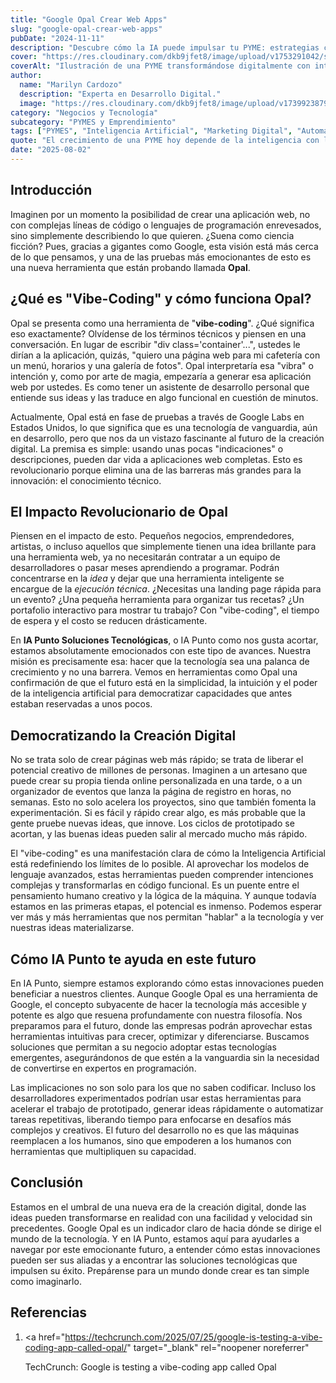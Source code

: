 ```yaml
---
title: "Google Opal Crear Web Apps"
slug: "google-opal-crear-web-apps"
pubDate: "2024-11-11"
description: "Descubre cómo la IA puede impulsar tu PYME: estrategias concretas de marketing, automatización y datos para aumentar ventas."
cover: "https://res.cloudinary.com/dkb9jfet8/image/upload/v1753291042/small-business_kk56r6.jpg"
coverAlt: "Ilustración de una PYME transformándose digitalmente con inteligencia artificial."
author:
  name: "Marilyn Cardozo"
  description: "Experta en Desarrollo Digital."
  image: "https://res.cloudinary.com/dkb9jfet8/image/upload/v1739923879/marilyn_s2mi4a.png"
category: "Negocios y Tecnología"
subcategory: "PYMES y Emprendimiento"
tags: ["PYMES", "Inteligencia Artificial", "Marketing Digital", "Automatización", "Ventas"]
quote: "El crecimiento de una PYME hoy depende de la inteligencia con la que se aplican datos, IA y estrategia. — Sergio Rondón"
date: "2025-08-02"
---
```




<h2 id="introduccion">Introducción</h2>

Imaginen por un momento la posibilidad de crear una aplicación web, no con complejas líneas de código o lenguajes de programación enrevesados, sino simplemente describiendo lo que quieren. ¿Suena como ciencia ficción? Pues, gracias a gigantes como Google, esta visión está más cerca de lo que pensamos, y una de las pruebas más emocionantes de esto es una nueva herramienta que están probando llamada **Opal**.

<h2 id="que-es-vibe-coding-y-como-funciona-opal">
  ¿Qué es "Vibe-Coding" y cómo funciona Opal?
</h2>

Opal se presenta como una herramienta de "**vibe-coding**". ¿Qué significa eso exactamente? Olvídense de los términos técnicos y piensen en una conversación. En lugar de escribir "div class='container'...", ustedes le dirían a la aplicación, quizás, "quiero una página web para mi cafetería con un menú, horarios y una galería de fotos". Opal interpretaría esa "vibra" o intención y, como por arte de magia, empezaría a generar esa aplicación web por ustedes. Es como tener un asistente de desarrollo personal que entiende sus ideas y las traduce en algo funcional en cuestión de minutos.

Actualmente, Opal está en fase de pruebas a través de Google Labs en Estados Unidos, lo que significa que es una tecnología de vanguardia, aún en desarrollo, pero que nos da un vistazo fascinante al futuro de la creación digital. La premisa es simple: usando unas pocas "indicaciones" o descripciones, pueden dar vida a aplicaciones web completas. Esto es revolucionario porque elimina una de las barreras más grandes para la innovación: el conocimiento técnico.

<h2 id="el-impacto-revolucionario-de-opal">
  El Impacto Revolucionario de Opal
</h2>

Piensen en el impacto de esto. Pequeños negocios, emprendedores, artistas, o incluso aquellos que simplemente tienen una idea brillante para una herramienta web, ya no necesitarán contratar a un equipo de desarrolladores o pasar meses aprendiendo a programar. Podrán concentrarse en la _idea_ y dejar que una herramienta inteligente se encargue de la _ejecución técnica_. ¿Necesitas una landing page rápida para un evento? ¿Una pequeña herramienta para organizar tus recetas? ¿Un portafolio interactivo para mostrar tu trabajo? Con "vibe-coding", el tiempo de espera y el costo se reducen drásticamente.

En **IA Punto Soluciones Tecnológicas**, o IA Punto como nos gusta acortar, estamos absolutamente emocionados con este tipo de avances. Nuestra misión es precisamente esa: hacer que la tecnología sea una palanca de crecimiento y no una barrera. Vemos en herramientas como Opal una confirmación de que el futuro está en la simplicidad, la intuición y el poder de la inteligencia artificial para democratizar capacidades que antes estaban reservadas a unos pocos.

<h2 id="democratizando-la-creacion-digital">
  Democratizando la Creación Digital
</h2>

No se trata solo de crear páginas web más rápido; se trata de liberar el potencial creativo de millones de personas. Imaginen a un artesano que puede crear su propia tienda online personalizada en una tarde, o a un organizador de eventos que lanza la página de registro en horas, no semanas. Esto no solo acelera los proyectos, sino que también fomenta la experimentación. Si es fácil y rápido crear algo, es más probable que la gente pruebe nuevas ideas, que innove. Los ciclos de prototipado se acortan, y las buenas ideas pueden salir al mercado mucho más rápido.

El "vibe-coding" es una manifestación clara de cómo la Inteligencia Artificial está redefiniendo los límites de lo posible. Al aprovechar los modelos de lenguaje avanzados, estas herramientas pueden comprender intenciones complejas y transformarlas en código funcional. Es un puente entre el pensamiento humano creativo y la lógica de la máquina. Y aunque todavía estamos en las primeras etapas, el potencial es inmenso. Podemos esperar ver más y más herramientas que nos permitan "hablar" a la tecnología y ver nuestras ideas materializarse.

<h2 id="como-ia-punto-te-ayuda-en-este-futuro">
  Cómo IA Punto te ayuda en este futuro
</h2>

En IA Punto, siempre estamos explorando cómo estas innovaciones pueden beneficiar a nuestros clientes. Aunque Google Opal es una herramienta de Google, el concepto subyacente de hacer la tecnología más accesible y potente es algo que resuena profundamente con nuestra filosofía. Nos preparamos para el futuro, donde las empresas podrán aprovechar estas herramientas intuitivas para crecer, optimizar y diferenciarse. Buscamos soluciones que permitan a su negocio adoptar estas tecnologías emergentes, asegurándonos de que estén a la vanguardia sin la necesidad de convertirse en expertos en programación.

Las implicaciones no son solo para los que no saben codificar. Incluso los desarrolladores experimentados podrían usar estas herramientas para acelerar el trabajo de prototipado, generar ideas rápidamente o automatizar tareas repetitivas, liberando tiempo para enfocarse en desafíos más complejos y creativos. El futuro del desarrollo no es que las máquinas reemplacen a los humanos, sino que empoderen a los humanos con herramientas que multipliquen su capacidad.

<h2 id="conclusion">Conclusión</h2>

Estamos en el umbral de una nueva era de la creación digital, donde las ideas pueden transformarse en realidad con una facilidad y velocidad sin precedentes. Google Opal es un indicador claro de hacia dónde se dirige el mundo de la tecnología. Y en IA Punto, estamos aquí para ayudarles a navegar por este emocionante futuro, a entender cómo estas innovaciones pueden ser sus aliadas y a encontrar las soluciones tecnológicas que impulsen su éxito. Prepárense para un mundo donde crear es tan simple como imaginarlo.

<h2 id="referencias">Referencias</h2>

1.  <a
      href="https://techcrunch.com/2025/07/25/google-is-testing-a-vibe-coding-app-called-opal/"
      target="_blank"
      rel="noopener noreferrer"
    >
      TechCrunch: Google is testing a vibe-coding app called Opal
    </a>
